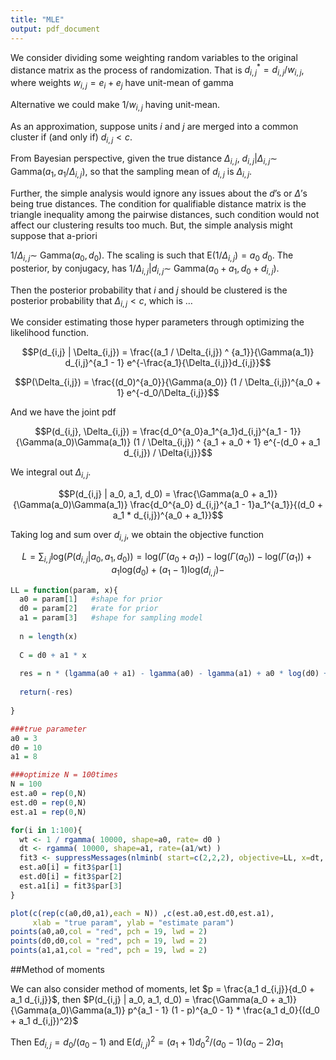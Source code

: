 ```yaml
---
title: "MLE"
output: pdf_document
---
```


We consider dividing some weighting random variables to the original distance matrix as the process of randomization. That is $d^*_{i,j} = d_{i,j} / w_{i,j}$, where weights $w_{i,j} = e_i + e_j$ have unit-mean of gamma 

Alternative we could make $1 / w_{i,j}$ having unit-mean. 

As an approximation, suppose units $i$ and $j$ are merged into a common cluster if (and only if) $d_{i,j} < c$. 



From Bayesian perspective, given the true distance $\Delta_{i,j}$, $d_{i,j} | \Delta_{i,j} \sim$ Gamma($a_1, a_1 / \Delta_{i,j}$), so that the sampling mean of $d_{i,j}$ is $\Delta_{i,j}$. 

Further, the simple analysis would ignore any issues about the $d$'s or $\Delta$'s being true distances. The condition for qualifiable distance matrix is the triangle inequality among the pairwise distances, such condition would not affect our clustering results too much. But, the simple analysis might suppose that a-priori

$1 / \Delta_{i,j} \sim$ Gamma($a_0, d_0$). The scaling is such that E$(1 / \Delta_{i,j}) = a_0 \ d_0$. The posterior, by conjugacy, has $1 / \Delta_{i,j} | d_{i,j} \sim$ Gamma($a_0 + a_1, d_0 + d_{i,j}$).

Then the posterior probability that $i$ and $j$ should be clustered is the posterior probability that $\Delta_{i,j} < c$, which is ...


We consider estimating those hyper parameters through optimizing the likelihood function. 

$$P(d_{i,j} | \Delta_{i,j}) = \frac{(a_1 / \Delta_{i,j}) ^ {a_1}}{\Gamma(a_1)} d_{i,j}^{a_1 - 1} e^{-\frac{a_1}{\Delta_{i,j}}d_{i,j}}$$

$$P(\Delta_{i,j}) = \frac{(d_0)^{a_0}}{\Gamma(a_0)} (1 / \Delta_{i,j})^{a_0 + 1} e^{-d_0/\Delta_{i,j}}$$

And we have the joint pdf 

$$P(d_{i,j}, \Delta_{i,j}) = \frac{d_0^{a_0}a_1^{a_1}d_{i,j}^{a_1 - 1}}{\Gamma(a_0)\Gamma(a_1)} (1 / \Delta_{i,j}) ^ {a_1 + a_0 + 1} e^{-(d_0 + a_1 d_{i,j}) / \Delta{i,j}}$$

We integral out $\Delta_{i,j}$. 

$$P(d_{i,j} | a_0, a_1, d_0) = \frac{\Gamma(a_0 + a_1)}{\Gamma(a_0)\Gamma(a_1)} \frac{d_0^{a_0} d_{i,j}^{a_1 - 1}a_1^{a_1}}{(d_0 + a_1 * d_{i,j})^{a_0 + a_1}}$$

Taking log and sum over $d_{i,j}$, we obtain the objective function

$$L = \sum_{i, j} \text{log}(P(d_{i,j} | a_0, a_1, d_0)) = \text{log}(\Gamma(a_0 + a_1)) - \text{log}(\Gamma(a_0)) - \text{log}(\Gamma(a_1)) + a_1 \text{log}(d_0) + (a_1 - 1) \text{log}(d_{i,j}) - $$



```r
LL = function(param, x){
  a0 = param[1]   #shape for prior
  d0 = param[2]   #rate for prior
  a1 = param[3]   #shape for sampling model
  
  n = length(x)
  
  C = d0 + a1 * x
  
  res = n * (lgamma(a0 + a1) - lgamma(a0) - lgamma(a1) + a0 * log(d0) + a1 * log(a1)) + sum((a1 - 1) * log(x)) - sum((a0 + a1) * log(C))
  
  return(-res)
  
}

###true parameter
a0 = 3
d0 = 10
a1 = 8

###optimize N = 100times
N = 100
est.a0 = rep(0,N)
est.d0 = rep(0,N)
est.a1 = rep(0,N)

for(i in 1:100){
  wt <- 1 / rgamma( 10000, shape=a0, rate= d0 ) 
  dt <- rgamma( 10000, shape=a1, rate=(a1/wt) )
  fit3 <- suppressMessages(nlminb( start=c(2,2,2), objective=LL, x=dt, lower=c(0,0,0) ))
  est.a0[i] = fit3$par[1]
  est.d0[i] = fit3$par[2]
  est.a1[i] = fit3$par[3]
}

plot(c(rep(c(a0,d0,a1),each = N)) ,c(est.a0,est.d0,est.a1), 
     xlab = "true param", ylab = "estimate param")
points(a0,a0,col = "red", pch = 19, lwd = 2)
points(d0,d0,col = "red", pch = 19, lwd = 2)
points(a1,a1,col = "red", pch = 19, lwd = 2)

```



##Method of moments

We can also consider method of moments, let $p = \frac{a_1 d_{i,j}}{d_0 + a_1 d_{i,j}}$, then $P(d_{i,j} | a_0, a_1, d_0) = \frac{\Gamma(a_0 + a_1)}{\Gamma(a_0)\Gamma(a_1)} p^{a_1 - 1} (1 - p)^{a_0 - 1} * \frac{a_1 d_0}{(d_0 + a_1 d_{i,j})^2}$

Then E$d_{i,j} = d_0 / (a_0 - 1)$ and E$(d_{i,j})^2 = (a_1 + 1)d_0^2 / (a_0 - 1)(a_0 - 2) a_1$




